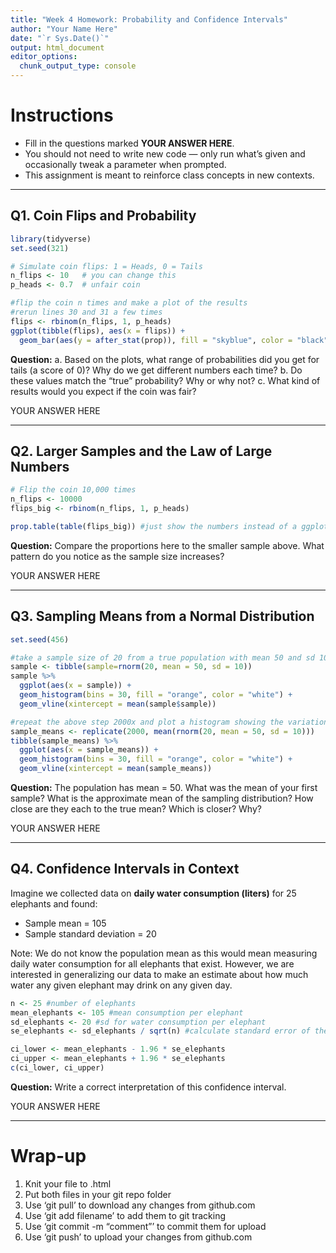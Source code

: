 ```yaml
---
title: "Week 4 Homework: Probability and Confidence Intervals"
author: "Your Name Here"
date: "`r Sys.Date()`"
output: html_document
editor_options: 
  chunk_output_type: console
---
```


# Instructions

* Fill in the questions marked **YOUR ANSWER HERE**.
* You should not need to write new code — only run what’s given and occasionally tweak a parameter when prompted.
* This assignment is meant to reinforce class concepts in new contexts.

---

## Q1. Coin Flips and Probability

```r
library(tidyverse)
set.seed(321)

# Simulate coin flips: 1 = Heads, 0 = Tails
n_flips <- 10   # you can change this
p_heads <- 0.7  # unfair coin

#flip the coin n times and make a plot of the results
#rerun lines 30 and 31 a few times
flips <- rbinom(n_flips, 1, p_heads)
ggplot(tibble(flips), aes(x = flips)) +
  geom_bar(aes(y = after_stat(prop)), fill = "skyblue", color = "black", width=1)


```

**Question:** 
a. Based on the plots, what range of probabilities did you get for tails (a score of 0)? Why do we get different numbers each time? 
b. Do these values match the "true" probability? Why or why not? 
c. What kind of results would you expect if the coin was fair? 




YOUR ANSWER HERE

---

## Q2. Larger Samples and the Law of Large Numbers

```r
# Flip the coin 10,000 times
n_flips <- 10000
flips_big <- rbinom(n_flips, 1, p_heads)

prop.table(table(flips_big)) #just show the numbers instead of a ggplot
```

**Question:** Compare the proportions here to the smaller sample above. What pattern do you notice as the sample size increases?

YOUR ANSWER HERE

---

## Q3. Sampling Means from a Normal Distribution

```r
set.seed(456)

#take a sample size of 20 from a true population with mean 50 and sd 10 and plot a histogram showing the 20 scores with a vertical line for the sample mean
sample <- tibble(sample=rnorm(20, mean = 50, sd = 10)) 
sample %>%
  ggplot(aes(x = sample)) +
  geom_histogram(bins = 30, fill = "orange", color = "white") +
  geom_vline(xintercept = mean(sample$sample))

#repeat the above step 2000x and plot a histogram showing the variation in sample means with a horizontal line for **mean of sample means**
sample_means <- replicate(2000, mean(rnorm(20, mean = 50, sd = 10)))
tibble(sample_means) %>%
  ggplot(aes(x = sample_means)) +
  geom_histogram(bins = 30, fill = "orange", color = "white") +
  geom_vline(xintercept = mean(sample_means))
```

**Question:** The population has mean = 50. What was the mean of your first sample? What is the approximate mean of the sampling distribution? How close are they each to the true mean? Which is closer? Why? 

YOUR ANSWER HERE

---

## Q4. Confidence Intervals in Context

Imagine we collected data on **daily water consumption (liters)** for 25 elephants and found:

* Sample mean = 105
* Sample standard deviation = 20

Note: We do not know the population mean as this would mean measuring daily water consumption for all elephants that exist. However, we are interested in generalizing our data to make an estimate about how much water any given elephant may drink on any given day.
```r
n <- 25 #number of elephants
mean_elephants <- 105 #mean consumption per elephant 
sd_elephants <- 20 #sd for water consumption per elephant 
se_elephants <- sd_elephants / sqrt(n) #calculate standard error of the mean 

ci_lower <- mean_elephants - 1.96 * se_elephants
ci_upper <- mean_elephants + 1.96 * se_elephants
c(ci_lower, ci_upper)
```

**Question:** Write a correct interpretation of this confidence interval.

YOUR ANSWER HERE

---

# Wrap-up

1. Knit your file to .html
2. Put both files in your git repo folder 
3. Use 'git pull' to download any changes from github.com
4. Use 'git add filename' to add them to git tracking
5. Use 'git commit -m "comment"' to commit them for upload
6. Use 'git push' to upload your changes from github.com 